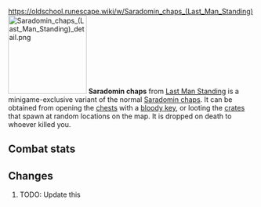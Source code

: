https://oldschool.runescape.wiki/w/Saradomin_chaps_(Last_Man_Standing)
{{Infobox Item
|name = Saradomin chaps
|image = [[File:Saradomin chaps (Last Man Standing).png]]
|release = [[4 August]] [[2016]]
|update = Last Man Standing Beta and Splashing Restrictions  # TODO: Update this
|members = No
|quest = No
|tradeable = No
|placeholder = No
|equipable = Yes
|stackable = No
|noteable = Yes
|options = Wield, Drop   # TODO: Update this
|examine = Saradomin blessed dragonhide chaps.
|value = 10
|alchable = No
|weight = 5.0
|id = 27182
}}
[[File:Saradomin chaps (Last Man Standing) detail.png|160px|left]]
'''Saradomin chaps''' from [[Last Man Standing]] is a minigame-exclusive variant of the normal [[Saradomin chaps]]. It can be obtained from opening the [[Chest (Last Man Standing)|chests]] with a [[bloody key]], or looting the [[Crate (Last Man Standing)|crates]] that spawn at random locations on the map. It is dropped on death to whoever killed you.

==Combat stats==
{{Infobox Bonuses
|astab = 0
|aslash = 0
|acrush = 0
|amagic = -10
|arange = 17
|dstab = 31
|dslash = 25
|dcrush = 33
|dmagic = 28
|drange = 31
|str = 0
|rstr = 0
|mdmg = 0
|prayer = 1
|slot = legs
|image = [[File:Saradomin chaps equipped male.png|160px]]
|altimage = [[File:Saradomin chaps equipped female.png|160px]]
}}

==Changes==
# TODO: Update this
{{Subject changes header}}
{{Subject changes
|date = 4 August 2016
|update = Last Man Standing
|change = The item was made fully available with the release of Last Man Standing.
}}
{{Subject changes footer}}

{{Last Man Standing In-game Items}}